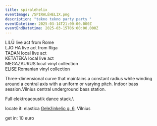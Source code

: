 ```yaml
---
title: spiralėhelix
eventImage: /SPIRALĖHELIX.png
description: "tekno tekno party party "
eventDatetime: 2025-03-14T21:00:00.000Z
eventEndDatetime: 2025-03-15T06:00:00.000Z
---
```


LILŪ live act from Rome\
LJO HA live act from Riga\
TADAN local live act\
KETATEKA local live act\
MEGAZAURUS local vinyl collection\
ELISE Romanian vinyl collection

Three-dimensional curve that maintains a constant radius while winding around a central axis with a uniform or varying pitch. Indoor bass session.Vilnius central underground bass station.

Full elektroacoustik dance stack.\\

locate it: elastica [Geležinkelio g. 6](https://www.google.com/maps/place//data=!4m2!3m1!1s0x46dd9572214937e1:0xfdcd7907ac004efd?sa=X&ved=1t:8290&ictx=111), Vilnius

get in: 10 euro
